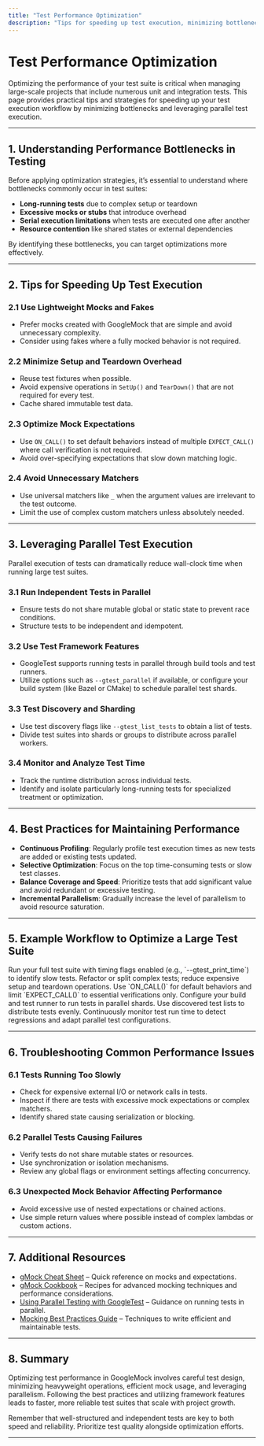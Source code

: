 ```yaml
---
title: "Test Performance Optimization"
description: "Tips for speeding up test execution, minimizing bottlenecks, and leveraging parallel test execution. Useful for developers managing large test suites."
---
```


# Test Performance Optimization

Optimizing the performance of your test suite is critical when managing large-scale projects that include numerous unit and integration tests. This page provides practical tips and strategies for speeding up your test execution workflow by minimizing bottlenecks and leveraging parallel test execution.

---

## 1. Understanding Performance Bottlenecks in Testing

Before applying optimization strategies, it’s essential to understand where bottlenecks commonly occur in test suites:

- **Long-running tests** due to complex setup or teardown
- **Excessive mocks or stubs** that introduce overhead
- **Serial execution limitations** when tests are executed one after another
- **Resource contention** like shared states or external dependencies

By identifying these bottlenecks, you can target optimizations more effectively.

---

## 2. Tips for Speeding Up Test Execution

### 2.1 Use Lightweight Mocks and Fakes

- Prefer mocks created with GoogleMock that are simple and avoid unnecessary complexity.
- Consider using fakes where a fully mocked behavior is not required.

### 2.2 Minimize Setup and Teardown Overhead

- Reuse test fixtures when possible.
- Avoid expensive operations in `SetUp()` and `TearDown()` that are not required for every test.
- Cache shared immutable test data.

### 2.3 Optimize Mock Expectations

- Use `ON_CALL()` to set default behaviors instead of multiple `EXPECT_CALL()` where call verification is not required.
- Avoid over-specifying expectations that slow down matching logic.

### 2.4 Avoid Unnecessary Matchers

- Use universal matchers like `_` when the argument values are irrelevant to the test outcome.
- Limit the use of complex custom matchers unless absolutely needed.

---

## 3. Leveraging Parallel Test Execution

Parallel execution of tests can dramatically reduce wall-clock time when running large test suites.

### 3.1 Run Independent Tests in Parallel

- Ensure tests do not share mutable global or static state to prevent race conditions.
- Structure tests to be independent and idempotent.

### 3.2 Use Test Framework Features

- GoogleTest supports running tests in parallel through build tools and test runners.
- Utilize options such as `--gtest_parallel` if available, or configure your build system (like Bazel or CMake) to schedule parallel test shards.

### 3.3 Test Discovery and Sharding

- Use test discovery flags like `--gtest_list_tests` to obtain a list of tests.
- Divide test suites into shards or groups to distribute across parallel workers.

### 3.4 Monitor and Analyze Test Time

- Track the runtime distribution across individual tests.
- Identify and isolate particularly long-running tests for specialized treatment or optimization.

---

## 4. Best Practices for Maintaining Performance

- **Continuous Profiling**: Regularly profile test execution times as new tests are added or existing tests updated.
- **Selective Optimization**: Focus on the top time-consuming tests or slow test classes.
- **Balance Coverage and Speed**: Prioritize tests that add significant value and avoid redundant or excessive testing.
- **Incremental Parallelism**: Gradually increase the level of parallelism to avoid resource saturation.

---

## 5. Example Workflow to Optimize a Large Test Suite

<Steps>
<Step title="Analyze Current Test Performance">
Run your full test suite with timing flags enabled (e.g., `--gtest_print_time`) to identify slow tests.
</Step>
<Step title="Refactor Slow Tests">
Refactor or split complex tests; reduce expensive setup and teardown operations.
</Step>
<Step title="Set Proper Mock Defaults">
Use `ON_CALL()` for default behaviors and limit `EXPECT_CALL()` to essential verifications only.
</Step>
<Step title="Enable Parallel Execution">
Configure your build and test runner to run tests in parallel shards. Use discovered test lists to distribute tests evenly.
</Step>
<Step title="Monitor and Adjust">
Continuously monitor test run time to detect regressions and adapt parallel test configurations.
</Step>
</Steps>

---

## 6. Troubleshooting Common Performance Issues

### 6.1 Tests Running Too Slowly

- Check for expensive external I/O or network calls in tests.
- Inspect if there are tests with excessive mock expectations or complex matchers.
- Identify shared state causing serialization or blocking.

### 6.2 Parallel Tests Causing Failures

- Verify tests do not share mutable states or resources.
- Use synchronization or isolation mechanisms.
- Review any global flags or environment settings affecting concurrency.

### 6.3 Unexpected Mock Behavior Affecting Performance

- Avoid excessive use of nested expectations or chained actions.
- Use simple return values where possible instead of complex lambdas or custom actions.

---

## 7. Additional Resources

- [gMock Cheat Sheet](https://google.github.io/googletest/gmock_cheat_sheet.html) – Quick reference on mocks and expectations.
- [gMock Cookbook](https://google.github.io/googletest/gmock_cook_book.html) – Recipes for advanced mocking techniques and performance considerations.
- [Using Parallel Testing with GoogleTest](https://github.com/google/googletest/blob/main/docs/faq/optimization-best-practices/optimization-faq.md#parallel-test-execution) – Guidance on running tests in parallel.
- [Mocking Best Practices Guide](/guides/essential-testing-patterns/mocking-best-practices) – Techniques to write efficient and maintainable tests.

---

## 8. Summary

Optimizing test performance in GoogleMock involves careful test design, minimizing heavyweight operations, efficient mock usage, and leveraging parallelism. Following the best practices and utilizing framework features leads to faster, more reliable test suites that scale with project growth.

<Tip>
Remember that well-structured and independent tests are key to both speed and reliability. Prioritize test quality alongside optimization efforts.
</Tip>

---